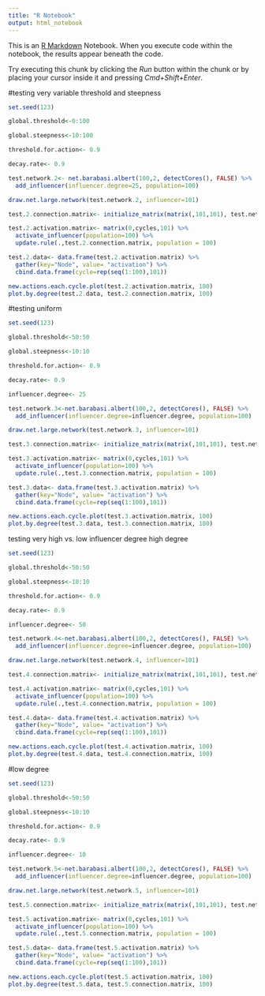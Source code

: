 ```yaml
---
title: "R Notebook"
output: html_notebook
---
```


This is an [R Markdown](http://rmarkdown.rstudio.com) Notebook. When you execute code within the notebook, the results appear beneath the code. 

Try executing this chunk by clicking the *Run* button within the chunk or by placing your cursor inside it and pressing *Cmd+Shift+Enter*. 


#testing very variable threshold and steepness
```r
set.seed(123)

global.threshold<-0:100

global.steepness<-10:100

threshold.for.action<- 0.9

decay.rate<- 0.9

test.network.2<- net.barabasi.albert(100,2, detectCores(), FALSE) %>%
  add_influencer(influencer.degree=25, population=100)

draw.net.large.network(test.network.2, influencer=101)

test.2.connection.matrix<- initialize_matrix(matrix(,101,101), test.network.2, 101)

test.2.activation.matrix<- matrix(0,cycles,101) %>%
  activate_influencer(population=100) %>%
  update.rule(.,test.2.connection.matrix, population = 100)

test.2.data<- data.frame(test.2.activation.matrix) %>%
  gather(key="Node", value= "activation") %>%
  cbind.data.frame(cycle=rep(seq(1:100),101))

new.actions.each.cycle.plot(test.2.activation.matrix, 100)
plot.by.degree(test.2.data, test.2.connection.matrix, 100)


```

#testing uniform 
```r
set.seed(123)

global.threshold<-50:50

global.steepness<-10:10

threshold.for.action<- 0.9

decay.rate<- 0.9

influencer.degree<- 25

test.network.3<-net.barabasi.albert(100,2, detectCores(), FALSE) %>%
  add_influencer(influencer.degree=influencer.degree, population=100)

draw.net.large.network(test.network.3, influencer=101)

test.3.connection.matrix<- initialize_matrix(matrix(,101,101), test.network.3, 101)

test.3.activation.matrix<- matrix(0,cycles,101) %>%
  activate_influencer(population=100) %>%
  update.rule(.,test.3.connection.matrix, population = 100)

test.3.data<- data.frame(test.3.activation.matrix) %>%
  gather(key="Node", value= "activation") %>%
  cbind.data.frame(cycle=rep(seq(1:100),101))

new.actions.each.cycle.plot(test.3.activation.matrix, 100)
plot.by.degree(test.3.data, test.3.connection.matrix, 100)

```



testing very high vs. low influencer degree
high degree
```r
set.seed(123)

global.threshold<-50:50

global.steepness<-10:10

threshold.for.action<- 0.9

decay.rate<- 0.9

influencer.degree<- 50

test.network.4<-net.barabasi.albert(100,2, detectCores(), FALSE) %>%
  add_influencer(influencer.degree=influencer.degree, population=100)

draw.net.large.network(test.network.4, influencer=101)

test.4.connection.matrix<- initialize_matrix(matrix(,101,101), test.network.4, 101)

test.4.activation.matrix<- matrix(0,cycles,101) %>%
  activate_influencer(population=100) %>%
  update.rule(.,test.4.connection.matrix, population = 100)

test.4.data<- data.frame(test.4.activation.matrix) %>%
  gather(key="Node", value= "activation") %>%
  cbind.data.frame(cycle=rep(seq(1:100),101))

new.actions.each.cycle.plot(test.4.activation.matrix, 100)
plot.by.degree(test.4.data, test.4.connection.matrix, 100)
```


#low degree
```r
set.seed(123)

global.threshold<-50:50

global.steepness<-10:10

threshold.for.action<- 0.9

decay.rate<- 0.9

influencer.degree<- 10

test.network.5<-net.barabasi.albert(100,2, detectCores(), FALSE) %>%
  add_influencer(influencer.degree=influencer.degree, population=100)

draw.net.large.network(test.network.5, influencer=101)

test.5.connection.matrix<- initialize_matrix(matrix(,101,101), test.network.5, 101)

test.5.activation.matrix<- matrix(0,cycles,101) %>%
  activate_influencer(population=100) %>%
  update.rule(.,test.5.connection.matrix, population = 100)

test.5.data<- data.frame(test.5.activation.matrix) %>%
  gather(key="Node", value= "activation") %>%
  cbind.data.frame(cycle=rep(seq(1:100),101))

new.actions.each.cycle.plot(test.5.activation.matrix, 100)
plot.by.degree(test.5.data, test.5.connection.matrix, 100)
```
